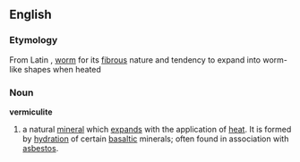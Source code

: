 ==English==
===Etymology===
From Latin <!--help, please...-->, [[worm]] for its [[fibrous]] nature and tendency to expand into worm-like shapes when heated

===Noun===
'''vermiculite'''
{{wikipedia}}
#a natural [[mineral]] which [[expands]] with the application of [[heat]]. It is formed by [[hydration]] of certain [[basaltic]] minerals; often found in association with [[asbestos]].